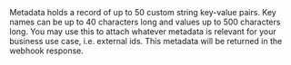 <BodyField name="metadata" type="object" optional>
  Metadata holds a record of up to 50 custom string key-value pairs. Key names can be up to 40 characters long and values up to 500 characters long.
  You may use this to attach whatever metadata is relevant for your business use case, i.e. external ids. This metadata will be returned in the webhook response.
</BodyField>